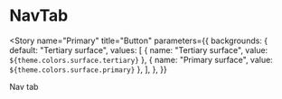 <!-- NavTab.stories.mdx -->


<Meta title="NavTab" component={NavTab} />

# NavTab

<Story
  name="Primary"
  title="Button"
  parameters={{
    backgrounds: {
      default: "Tertiary surface",
      values: [
        { name: "Tertiary surface", value: `${theme.colors.surface.tertiary}` },
        { name: "Primary surface", value: `${theme.colors.surface.primary}` },
      ],
    },
  }}
>
  <div>
    <NavTab selectable selected>
      Nav tab
    </NavTab>
  </div>
</Story>
